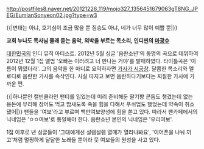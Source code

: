 http://postfiles8.naver.net/20121226_119/mojo327_1356451679063gT8NG_JPEG/EumlanSonyeon02.jpg?type=w3

{{|변태는 아냐, 호기심이 조금 많을 뿐
짐승도 아냐, 네가 너무 많이 예쁠 뿐|}}

'''교회 누나도 목사님 몰래 듣는 음악, 외박을 부르는 목소리, 인디씬의 [[마광수]]'''


[[대한민국]]의 인디 뮤직 아티스트. 2012년 5월 싱글 '음란소년'의 동명의 곡으로 데뷔하여 2012년 12월 1집 앨범 '오빠는 이러려고 너 만나는 거야'를 발매하였다. 타이틀곡은 '이름이 뭐였더라'.
그의 음악을 한 마디로 요약하자면 [[가사가 시궁창]]. 달콤한 목소리와 멜로디로 음란한 가사를 속삭인다.
사실 따지고 보면 음란하다기보다는 찌질한 가사에 가까운 편.

{{|하나뿐인 캘빈클라인 팬티를 입었는데
미리 준비해둔 딸기향 콘돔도 챙겼는데
없는 용돈에 무리해 장어도 먹고
밤새도록 죽을 힘을 다해서 푸쉬업도 했었는데
약속이 취소됐어|}}
팬들을 '여보'라고 부르며 백만여보양성에 힘을 쏟고 있다. 따라서 팬카페에서의 닉네임은 'ㅇㅇ여보'로 통일해야 한다.
음란소년 본인의 닉네임은 '우리여보'.

1집 이후로 낸 싱글들이 '그대에게선 설렘설렘 열매가 열리나봐요', '이어폰을 나눠 끼고'처럼 멀쩡하게 달달한 노래들 뿐이라 뭇 여보들의 원성을 사고 있다.
